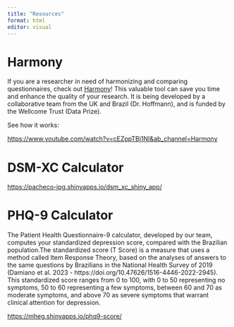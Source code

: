 ```yaml
---
title: "Resources"
format: html
editor: visual
---
```


# Harmony

If you are a researcher in need of harmonizing and comparing questionnaires, check out [Harmony](https://harmonydata.ac.uk/)! This valuable tool can save you time and enhance the quality of your research. It is being developed by a collaborative team from the UK and Brazil (Dr. Hoffmann), and is funded by the Wellcome Trust (Data Prize).

See how it works:

<https://www.youtube.com/watch?v=cEZppTBj1NI&ab_channel=Harmony>

# DSM-XC Calculator



<https://pacheco-jpg.shinyapps.io/dsm_xc_shiny_app/>

# PHQ-9 Calculator

The Patient Health Questionnaire-9 calculator, developed by our team, computes your standardized depression score, compared with the Brazilian population.The standardized score (T Score) is a measure that uses a method called Item Response Theory, based on the analyses of answers to the same questions by Brazilians in the National Health Survey of 2019 (Damiano et al. 2023 - https://doi.org/10.47626/1516-4446-2022-2945). This standardized score ranges from 0 to 100, with 0 to 50 representing no symptoms, 50 to 60 representing a few symptoms, between 60 and 70 as moderate symptoms, and above 70 as severe symptoms that warrant clinical attention for depression.

<https://mheg.shinyapps.io/phq9-score/>